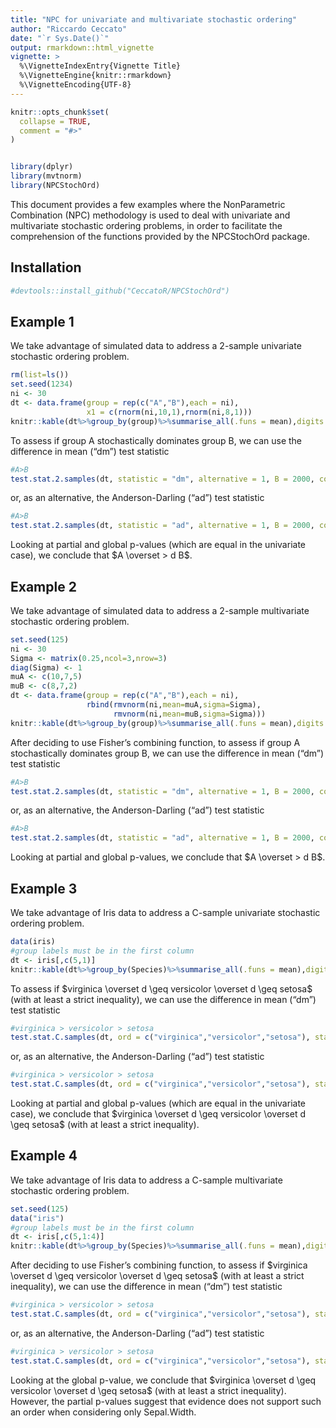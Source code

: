 ```yaml
---
title: "NPC for univariate and multivariate stochastic ordering"
author: "Riccardo Ceccato"
date: "`r Sys.Date()`"
output: rmarkdown::html_vignette
vignette: >
  %\VignetteIndexEntry{Vignette Title}
  %\VignetteEngine{knitr::rmarkdown}
  %\VignetteEncoding{UTF-8}
---
```


```r
knitr::opts_chunk$set(
  collapse = TRUE,
  comment = "#>"
)


library(dplyr)
library(mvtnorm)
library(NPCStochOrd)

```

This document provides a few examples where the NonParametric Combination (NPC) methodology is used to deal with univariate and multivariate stochastic ordering problems, in order to facilitate the comprehension of the functions provided by the NPCStochOrd package. 

## Installation

```r
#devtools::install_github("CeccatoR/NPCStochOrd")
```


## Example 1

We take advantage of simulated data to address a 2-sample univariate stochastic ordering problem.

```r
rm(list=ls())
set.seed(1234)
ni <- 30
dt <- data.frame(group = rep(c("A","B"),each = ni),
                 x1 = c(rnorm(ni,10,1),rnorm(ni,8,1)))
knitr::kable(dt%>%group_by(group)%>%summarise_all(.funs = mean),digits = 2)
```

To assess if group A stochastically dominates group B, we can use the difference in mean ("dm") test statistic

```r
#A>B
test.stat.2.samples(dt, statistic = "dm", alternative = 1, B = 2000, comb.fun = "F")

```

or, as an alternative, the Anderson-Darling ("ad") test statistic 

```r
#A>B
test.stat.2.samples(dt, statistic = "ad", alternative = 1, B = 2000, comb.fun = "F")
```

Looking at partial and global p-values (which are equal in the univariate case), we conclude that $A \overset > d B$.

## Example 2

We take advantage of simulated data to address a 2-sample multivariate stochastic ordering problem.

```r
set.seed(125)
ni <- 30
Sigma <- matrix(0.25,ncol=3,nrow=3)
diag(Sigma) <- 1
muA <- c(10,7,5)
muB <- c(8,7,2)
dt <- data.frame(group = rep(c("A","B"),each = ni),
                 rbind(rmvnorm(ni,mean=muA,sigma=Sigma),
                       rmvnorm(ni,mean=muB,sigma=Sigma)))
knitr::kable(dt%>%group_by(group)%>%summarise_all(.funs = mean),digits = 2)
```

After deciding to use Fisher's combining function, to assess if group A stochastically dominates group B, we can use the difference in mean ("dm") test statistic

```r
#A>B
test.stat.2.samples(dt, statistic = "dm", alternative = 1, B = 2000, comb.fun = "F")
```

or, as an alternative, the Anderson-Darling ("ad") test statistic 

```r
#A>B
test.stat.2.samples(dt, statistic = "ad", alternative = 1, B = 2000, comb.fun = "F")
```

Looking at partial and global p-values, we conclude that $A \overset > d B$.


## Example 3

We take advantage of Iris data to address a C-sample univariate stochastic ordering problem.

```r
data(iris)
#group labels must be in the first column
dt <- iris[,c(5,1)]
knitr::kable(dt%>%group_by(Species)%>%summarise_all(.funs = mean),digits = 2)
```

To assess if $virginica \overset d \geq versicolor \overset d \geq setosa$ (with at least a strict inequality), we can use the difference in mean ("dm") test statistic

```r
#virginica > versicolor > setosa
test.stat.C.samples(dt, ord = c("virginica","versicolor","setosa"), statistic = "ad", B = 2000,comb.fun = "F",seed = 1234)
```

or, as an alternative, the Anderson-Darling ("ad") test statistic 

```r
#virginica > versicolor > setosa
test.stat.C.samples(dt, ord = c("virginica","versicolor","setosa"), statistic = "dm", B = 2000,comb.fun = "F",seed = 1234)
```

Looking at partial and global p-values (which are equal in the univariate case), we conclude that $virginica \overset d \geq versicolor \overset d \geq setosa$ (with at least a strict inequality). 


## Example 4

We take advantage of Iris data to address a C-sample multivariate stochastic ordering problem.

```r
set.seed(125)
data("iris")
#group labels must be in the first column
dt <- iris[,c(5,1:4)]
knitr::kable(dt%>%group_by(Species)%>%summarise_all(.funs = mean),digits = 2)
```

After deciding to use Fisher's combining function, to assess if $virginica \overset d \geq versicolor \overset d \geq setosa$ (with at least a strict inequality), we can use the difference in mean ("dm") test statistic

```r
#virginica > versicolor > setosa
test.stat.C.samples(dt, ord = c("virginica","versicolor","setosa"), statistic = "ad", B = 2000,comb.fun = "F",seed = 1234)
```

or, as an alternative, the Anderson-Darling ("ad") test statistic 

```r
#virginica > versicolor > setosa
test.stat.C.samples(dt, ord = c("virginica","versicolor","setosa"), statistic = "dm", B = 2000,comb.fun = "F",seed = 1234)
```

Looking at the global p-value, we conclude that $virginica \overset d \geq versicolor \overset d \geq setosa$ (with at least a strict inequality). However, the partial p-values suggest that evidence does not support such an order when considering only Sepal.Width.
